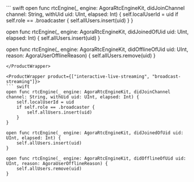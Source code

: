 <ProductWrapper product="video-calling">
``` swift
open func rtcEngine(_ engine: AgoraRtcEngineKit, didJoinChannel channel: String, withUid uid: UInt, elapsed: Int) {
    self.localUserId = uid
    if self.role == .broadcaster {
        self.allUsers.insert(uid)
    }
}

open func rtcEngine(_ engine: AgoraRtcEngineKit, didJoinedOfUid uid: UInt, elapsed: Int) {
    self.allUsers.insert(uid)
}

open func rtcEngine(_ engine: AgoraRtcEngineKit, didOfflineOfUid uid: UInt, reason: AgoraUserOfflineReason) {
    self.allUsers.remove(uid)
}
```
</ProductWrapper>

<ProductWrapper product={["interactive-live-streaming", "broadcast-streaming"]}>
``` swift
open func rtcEngine(_ engine: AgoraRtcEngineKit, didJoinChannel channel: String, withUid uid: UInt, elapsed: Int) {
    self.localUserId = uid
    if self.role == .broadcaster {
        self.allUsers.insert(uid)
    }
}

open func rtcEngine(_ engine: AgoraRtcEngineKit, didJoinedOfUid uid: UInt, elapsed: Int) {
    self.allUsers.insert(uid)
}

open func rtcEngine(_ engine: AgoraRtcEngineKit, didOfflineOfUid uid: UInt, reason: AgoraUserOfflineReason) {
    self.allUsers.remove(uid)
}
```
</ProductWrapper>

